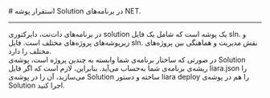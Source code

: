 
<Layout>
# استقرار پوشه Solution در برنامه‌های NET.
<hr className="mb-2" />
در برنامه‌های دات‌نت، دایرکتوری solution یک پوشه است که شامل یک فایل <Important>sln.</Important> و زیرپوشه‌های پروژه‌های مختلف است. فایل  <Important>sln.</Important> نقش مدیریت و هماهنگی بین پروژه‌های مختلف را دارد.


<div className="h-2" />
در صورتی که ساختار برنامه‌ی شما وابسته به چندین پروژه است، پوشه‌ی Solution ریشه‌ی برنامه‌ی شما به‌حساب می‌آید. بنابراین، لازم است که اگر فایل <Important>liara.json</Important> را می‌سازید، آن را در پوشه‌ی Solution ساخته و دستور <Important>liara deploy</Important> را هم در پوشه‌ی Solution اجرا کنید.

<NextPage next="./deploy-dll-files" />

</Layout>